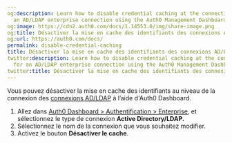 ```yaml
---
og:description: Learn how to disable credential caching at the connection level for
  an AD/LDAP enterprise connection using the Auth0 Management Dashboard.
og:image: https://cdn2.auth0.com/docs/1.14553.0/img/share-image.png
og:title: Désactiver la mise en cache des identifiants des connexions AD/LDAP
og:url: https://auth0.com/docs/
permalink: disable-credential-caching
title: Désactiver la mise en cache des identifiants des connexions AD/LDAP
twitter:description: Learn how to disable credential caching at the connection level
  for an AD/LDAP enterprise connection using the Auth0 Management Dashboard.
twitter:title: Désactiver la mise en cache des identifiants des connexions AD/LDAP
---
```


Vous pouvez désactiver la mise en cache des identifiants au niveau de la connexion des [connexions AD/LDAP](/extensions/ad-ldap-connector) à l’aide d'Auth0 Dashboard.

1. Allez dans [Auth0 Dashboard > Authentification > Enterprise](%24%7Bmanage_url%7D/#/connections/enterprise), et sélectionnez le type de connexion **Active Directory/LDAP.**
2. Sélectionnez le nom de la connexion que vous souhaitez modifier.
3. Activez le bouton **Désactiver le cache**.